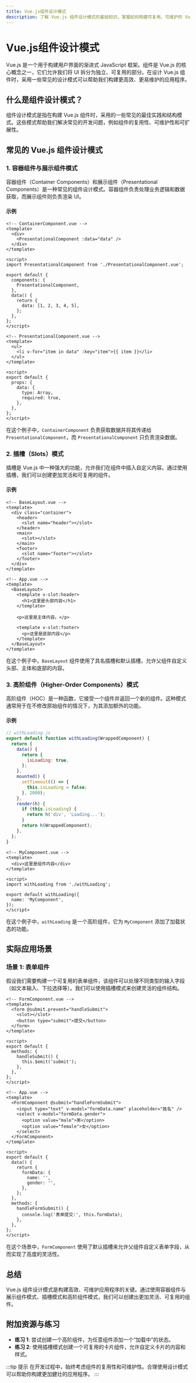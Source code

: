 ```yaml
---
title: Vue.js组件设计模式
description: 了解 Vue.js 组件设计模式的基础知识，掌握如何构建可复用、可维护的 Vue.js 组件。
---
```


# Vue.js组件设计模式

Vue.js 是一个用于构建用户界面的渐进式 JavaScript 框架。组件是 Vue.js 的核心概念之一，它们允许我们将 UI 拆分为独立、可复用的部分。在设计 Vue.js 组件时，采用一些常见的设计模式可以帮助我们构建更高效、更易维护的应用程序。

## 什么是组件设计模式？

组件设计模式是指在构建 Vue.js 组件时，采用的一些常见的最佳实践和结构模式。这些模式帮助我们解决常见的开发问题，例如组件的复用性、可维护性和可扩展性。

## 常见的 Vue.js 组件设计模式

### 1. 容器组件与展示组件模式

容器组件（Container Components）和展示组件（Presentational Components）是一种常见的组件设计模式。容器组件负责处理业务逻辑和数据获取，而展示组件则负责渲染 UI。

#### 示例

```vue
<!-- ContainerComponent.vue -->
<template>
  <div>
    <PresentationalComponent :data="data" />
  </div>
</template>

<script>
import PresentationalComponent from './PresentationalComponent.vue';

export default {
  components: {
    PresentationalComponent,
  },
  data() {
    return {
      data: [1, 2, 3, 4, 5],
    };
  },
};
</script>
```

```vue
<!-- PresentationalComponent.vue -->
<template>
  <ul>
    <li v-for="item in data" :key="item">{{ item }}</li>
  </ul>
</template>

<script>
export default {
  props: {
    data: {
      type: Array,
      required: true,
    },
  },
};
</script>
```

在这个例子中，`ContainerComponent` 负责获取数据并将其传递给 `PresentationalComponent`，而 `PresentationalComponent` 只负责渲染数据。

### 2. 插槽（Slots）模式

插槽是 Vue.js 中一种强大的功能，允许我们在组件中插入自定义内容。通过使用插槽，我们可以创建更加灵活和可复用的组件。

#### 示例

```vue
<!-- BaseLayout.vue -->
<template>
  <div class="container">
    <header>
      <slot name="header"></slot>
    </header>
    <main>
      <slot></slot>
    </main>
    <footer>
      <slot name="footer"></slot>
    </footer>
  </div>
</template>
```

```vue
<!-- App.vue -->
<template>
  <BaseLayout>
    <template v-slot:header>
      <h1>这里是头部内容</h1>
    </template>

    <p>这里是主体内容。</p>

    <template v-slot:footer>
      <p>这里是底部内容</p>
    </template>
  </BaseLayout>
</template>
```

在这个例子中，`BaseLayout` 组件使用了具名插槽和默认插槽，允许父组件自定义头部、主体和底部的内容。

### 3. 高阶组件（Higher-Order Components）模式

高阶组件（HOC）是一种函数，它接受一个组件并返回一个新的组件。这种模式通常用于在不修改原始组件的情况下，为其添加额外的功能。

#### 示例

```javascript
// withLoading.js
export default function withLoading(WrappedComponent) {
  return {
    data() {
      return {
        isLoading: true,
      };
    },
    mounted() {
      setTimeout(() => {
        this.isLoading = false;
      }, 2000);
    },
    render(h) {
      if (this.isLoading) {
        return h('div', 'Loading...');
      }
      return h(WrappedComponent);
    },
  };
}
```

```vue
<!-- MyComponent.vue -->
<template>
  <div>这里是组件内容</div>
</template>

<script>
import withLoading from './withLoading';

export default withLoading({
  name: 'MyComponent',
});
</script>
```

在这个例子中，`withLoading` 是一个高阶组件，它为 `MyComponent` 添加了加载状态的功能。

## 实际应用场景

### 场景 1: 表单组件

假设我们需要构建一个可复用的表单组件，该组件可以处理不同类型的输入字段（如文本输入、下拉选择等）。我们可以使用插槽模式来创建灵活的组件结构。

```vue
<!-- FormComponent.vue -->
<template>
  <form @submit.prevent="handleSubmit">
    <slot></slot>
    <button type="submit">提交</button>
  </form>
</template>

<script>
export default {
  methods: {
    handleSubmit() {
      this.$emit('submit');
    },
  },
};
</script>
```

```vue
<!-- App.vue -->
<template>
  <FormComponent @submit="handleFormSubmit">
    <input type="text" v-model="formData.name" placeholder="姓名" />
    <select v-model="formData.gender">
      <option value="male">男</option>
      <option value="female">女</option>
    </select>
  </FormComponent>
</template>

<script>
export default {
  data() {
    return {
      formData: {
        name: '',
        gender: '',
      },
    };
  },
  methods: {
    handleFormSubmit() {
      console.log('表单提交:', this.formData);
    },
  },
};
</script>
```

在这个场景中，`FormComponent` 使用了默认插槽来允许父组件自定义表单字段，从而实现了高度的灵活性。

## 总结

Vue.js 组件设计模式是构建高效、可维护应用程序的关键。通过使用容器组件与展示组件模式、插槽模式和高阶组件模式，我们可以创建出更加灵活、可复用的组件。

## 附加资源与练习

- **练习 1**: 尝试创建一个高阶组件，为任意组件添加一个“加载中”的状态。
- **练习 2**: 使用插槽模式创建一个可复用的卡片组件，允许自定义卡片的内容和样式。

:::tip 提示
在开发过程中，始终考虑组件的复用性和可维护性。合理使用设计模式可以帮助你构建更加健壮的应用程序。
:::
